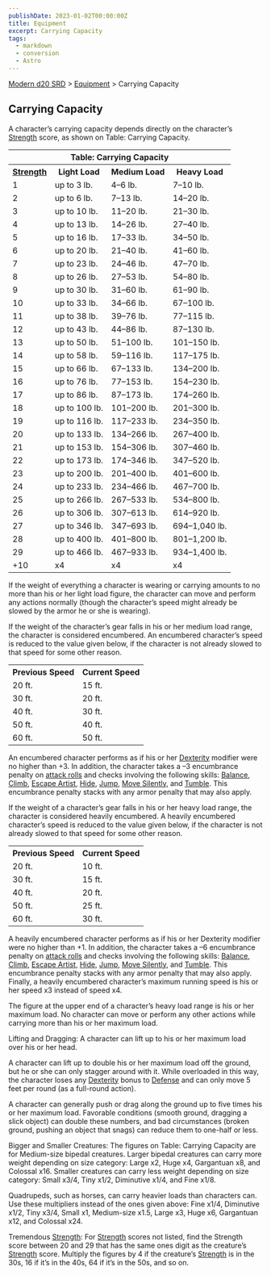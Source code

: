 ```yaml
---
publishDate: 2023-01-02T00:00:00Z
title: Equipment
excerpt: Carrying Capacity
tags:
  - markdown
  - conversion
  - Astro
---
```


[Modern d20 SRD](/#modernD20) > [Equipment](modern-d20-srd-equipment-index) > Carrying Capacity

## Carrying Capacity

A character’s carrying capacity depends directly on the character’s
[Strength](modern-d20-srd-basics-ability-scores) score, as shown on Table:
Carrying Capacity.


<table> <tr><th colspan="4"> Table: Carrying Capacity</th></tr> <tr> <th><a  href="modern-d20-srd-basics-ability-scores">Strength</a></th> <th> Light Load</th><th> Medium Load</th><th> Heavy Load </th></tr> <tr><td> 1</td><td> up to 3 lb.</td><td> 4–6 lb.</td><td> 7–10 lb. </td></tr> <tr class="shaded"><td> 2</td><td> up to 6 lb.</td><td> 7–13 lb.</td><td> 14–20 lb. </td></tr> <tr><td> 3</td><td> up to 10 lb.</td><td> 11–20 lb.</td><td> 21–30 lb. </td></tr> <tr class="shaded"><td> 4</td><td> up to 13 lb.</td><td> 14–26 lb.</td><td> 27–40 lb. </td></tr> <tr><td> 5</td><td> up to 16 lb.</td><td> 17–33 lb.</td><td> 34–50 lb. </td></tr> <tr class="shaded"><td> 6</td><td> up to 20 lb.</td><td> 21–40 lb.</td><td> 41–60 lb. </td></tr> <tr><td> 7</td><td> up to 23 lb.</td><td> 24–46 lb.</td><td> 47–70 lb. </td></tr> <tr class="shaded"><td> 8</td><td> up to 26 lb.</td><td> 27–53 lb.</td><td> 54–80 lb. </td></tr> <tr><td> 9</td><td> up to 30 lb.</td><td> 31–60 lb.</td><td> 61–90 lb. </td></tr> <tr class="shaded"><td> 10</td><td> up to 33 lb.</td><td> 34–66 lb.</td><td> 67–100 lb. </td></tr> <tr><td> 11</td><td> up to 38 lb.</td><td> 39–76 lb.</td><td> 77–115 lb. </td></tr> <tr class="shaded"><td> 12</td><td> up to 43 lb.</td><td> 44–86 lb.</td><td> 87–130 lb. </td></tr> <tr><td> 13</td><td> up to 50 lb.</td><td> 51–100 lb.</td><td> 101–150 lb. </td></tr> <tr class="shaded"><td> 14</td><td> up to 58 lb.</td><td> 59–116 lb.</td><td> 117–175 lb. </td></tr> <tr><td> 15</td><td> up to 66 lb.</td><td> 67–133 lb.</td><td> 134–200 lb. </td></tr> <tr class="shaded"><td> 16</td><td> up to 76 lb.</td><td> 77–153 lb.</td><td> 154–230 lb. </td></tr> <tr><td> 17</td><td> up to 86 lb.</td><td> 87–173 lb.</td><td> 174–260 lb. </td></tr> <tr class="shaded"><td> 18</td><td> up to 100 lb.</td><td> 101–200 lb.</td><td> 201–300 lb. </td></tr> <tr><td> 19</td><td> up to 116 lb.</td><td> 117–233 lb.</td><td> 234–350 lb. </td></tr> <tr class="shaded"><td> 20</td><td> up to 133 lb.</td><td> 134–266 lb.</td><td> 267–400 lb. </td></tr> <tr><td> 21</td><td> up to 153 lb.</td><td> 154–306 lb.</td><td> 307–460 lb. </td></tr> <tr class="shaded"><td> 22</td><td> up to 173 lb.</td><td> 174–346 lb.</td><td> 347–520 lb. </td></tr> <tr><td> 23</td><td> up to 200 lb.</td><td> 201–400 lb.</td><td> 401–600 lb. </td></tr> <tr class="shaded"><td> 24</td><td> up to 233 lb.</td><td> 234–466 lb.</td><td> 467–700 lb. </td></tr> <tr><td> 25</td><td> up to 266 lb.</td><td> 267–533 lb.</td><td> 534–800 lb. </td></tr> <tr class="shaded"><td> 26</td><td> up to 306 lb.</td><td> 307–613 lb.</td><td> 614–920 lb. </td></tr> <tr><td> 27</td><td> up to 346 lb.</td><td> 347–693 lb.</td><td> 694–1,040 lb. </td></tr> <tr class="shaded"><td> 28</td><td> up to 400 lb.</td><td> 401–800 lb.</td><td> 801–1,200 lb. </td></tr> <tr><td> 29</td><td> up to 466 lb.</td><td> 467–933 lb.</td><td> 934–1,400 lb. </td></tr> <tr class="shaded"><td> +10</td><td> x4</td><td> x4</td><td> x4 </td></tr> </table>


If the weight of everything a character is wearing or carrying amounts to no
more than his or her light load figure, the character can move and perform any
actions normally (though the character’s speed might already be slowed by the
armor he or she is wearing).

If the weight of the character’s gear falls in his or her medium load range,
the character is considered encumbered. An encumbered character’s speed is
reduced to the value given below, if the character is not already slowed to
that speed for some other reason.


<table> <tr><th>Previous Speed</th> <th>Current Speed</th></tr> <tr><td> 20 ft.</td><td> 15 ft. </td></tr> <tr class="shaded"><td> 30 ft.</td><td> 20 ft. </td></tr> <tr><td> 40 ft.</td><td> 30 ft. </td></tr> <tr class="shaded"><td> 50 ft.</td><td> 40 ft. </td></tr> <tr><td> 60 ft.</td><td> 50 ft. </td></tr> </table>


An encumbered character performs as if his or her [Dexterity](modern-d20-srd-basics-ability-scores) modifier were no higher than +3. In addition, the
character takes a –3 encumbrance penalty on [attack rolls](modern-d20-srd-combat-attack-roll) and checks involving the following skills:
[Balance](modern-d20-srd-skills-balance), [Climb](modern-d20-srd-skills-climb), [Escape Artist](modern-d20-srd-skills-escape-artist),
[Hide](modern-d20-srd-skills-hide), [Jump](modern-d20-srd-skills-jump), [Move Silently](modern-d20-srd-skills-move-silently), and [Tumble](modern-d20-srd-skills-tumble). This encumbrance penalty stacks with any armor penalty that
may also apply.

If the weight of a character’s gear falls in his or her heavy load range, the
character is considered heavily encumbered. A heavily encumbered character’s
speed is reduced to the value given below, if the character is not already
slowed to that speed for some other reason.


<table> <tr><th>Previous Speed</th> <th>Current Speed</th></tr> <tr><td> 20 ft.</td><td> 10 ft. </td></tr> <tr class="shaded"><td> 30 ft.</td><td> 15 ft. </td></tr> <tr><td> 40 ft.</td><td> 20 ft. </td></tr> <tr class="shaded"><td> 50 ft.</td><td> 25 ft. </td></tr> <tr><td> 60 ft.</td><td> 30 ft. </td></tr> </table>


A heavily encumbered character performs as if his or her Dexterity modifier
were no higher than +1. In addition, the character takes a –6 encumbrance
penalty on [attack rolls](modern-d20-srd-combat-attack-roll) and checks
involving the following skills: [Balance](modern-d20-srd-skills-balance),
[Climb](modern-d20-srd-skills-climb), [Escape Artist](modern-d20-srd-skills-escape-artist), [Hide](modern-d20-srd-skills-hide), [Jump](modern-d20-srd-skills-jump), [Move Silently](modern-d20-srd-skills-move-silently), and
[Tumble](modern-d20-srd-skills-tumble). This encumbrance penalty stacks with
any armor penalty that may also apply. Finally, a heavily encumbered
character’s maximum running speed is his or her speed x3 instead of speed x4.

The figure at the upper end of a character’s heavy load range is his or her
maximum load. No character can move or perform any other actions while
carrying more than his or her maximum load.

Lifting and Dragging: A character can lift up to his or her maximum load over
his or her head.

A character can lift up to double his or her maximum load off the ground, but
he or she can only stagger around with it. While overloaded in this way, the
character loses any [Dexterity](modern-d20-srd-basics-ability-scores) bonus to
[Defense](modern-d20-srd-combat-defense) and can only move 5 feet per round
(as a full-round action).

A character can generally push or drag along the ground up to five times his
or her maximum load. Favorable conditions (smooth ground, dragging a slick
object) can double these numbers, and bad circumstances (broken ground,
pushing an object that snags) can reduce them to one-half or less.

Bigger and Smaller Creatures: The figures on Table: Carrying Capacity are for
Medium-size bipedal creatures. Larger bipedal creatures can carry more weight
depending on size category: Large x2, Huge x4, Gargantuan x8, and Colossal
x16. Smaller creatures can carry less weight depending on size category: Small
x3/4, Tiny x1/2, Diminutive x1/4, and Fine x1/8.

Quadrupeds, such as horses, can carry heavier loads than characters can. Use
these multipliers instead of the ones given above: Fine x1/4, Diminutive x1/2,
Tiny x3/4, Small x1, Medium-size x1.5, Large x3, Huge x6, Gargantuan x12, and
Colossal x24.

Tremendous [Strength](modern-d20-srd-basics-ability-scores): For
[Strength](modern-d20-srd-basics-ability-scores) scores not listed, find the
Strength score between 20 and 29 that has the same ones digit as the
creature’s [Strength](modern-d20-srd-basics-ability-scores) score. Multiply
the figures by 4 if the creature’s [Strength](modern-d20-srd-basics-ability-scores) is in the 30s, 16 if it’s in the 40s, 64 if it’s in the 50s, and so
on.

